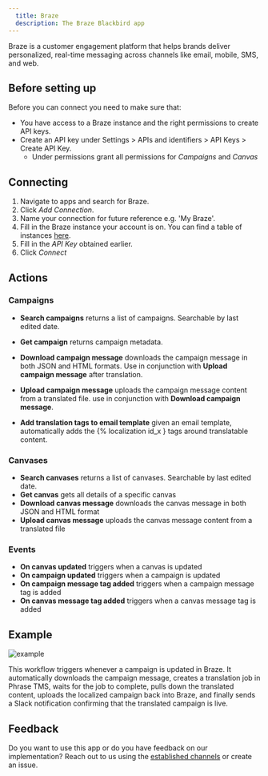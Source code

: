 ```yaml
---
  title: Braze
  description: The Braze Blackbird app
---
```


<LinkCard title="View on Github" target="_blank" href="https://github.com/bb-io/Braze" icon="github" />

Braze is a customer engagement platform that helps brands deliver personalized, real-time messaging across channels like email, mobile, SMS, and web.

## Before setting up

Before you can connect you need to make sure that:

- You have access to a Braze instance and the right permissions to create API keys.
- Create an API key under Settings > APIs and identifiers > API Keys > Create API Key.
  - Under permissions grant all permissions for _Campaigns_ and _Canvas_

## Connecting

1. Navigate to apps and search for Braze.
2. Click _Add Connection_.
3. Name your connection for future reference e.g. 'My Braze'.
4. Fill in the Braze instance your account is on. You can find a table of instances [here](https://www.braze.com/docs/api/basics/#braze-rest-api-collection).
5. Fill in the _API Key_ obtained earlier.
6. Click _Connect_

## Actions

### Campaigns

- **Search campaigns** returns a list of campaigns. Searchable by last edited date.
- **Get campaign** returns campaign metadata.
- **Download campaign message** downloads the campaign message in both JSON and HTML formats. Use in conjunction with **Upload campaign message** after translation.
- **Upload campaign message** uploads the campaign message content from a translated file. use in conjunction with **Download campaign message**.

- **Add translation tags to email template** given an email template, automatically adds the {% localization id_x } tags around translatable content.

### Canvases

- **Search canvases** returns a list of canvases. Searchable by last edited date.
- **Get canvas** gets all details of a specific canvas
- **Download canvas message** downloads the canvas message in both JSON and HTML format
- **Upload canvas message** uploads the canvas message content from a translated file

### Events

- **On canvas updated** triggers when a canvas is updated
- **On campaign updated**  triggers when a campaign is updated
- **On campaign message tag added** triggers when a campaign message tag is added
- **On canvas message tag added** triggers when a canvas message tag is added


## Example

![example](https://raw.githubusercontent.com/bb-io/Braze/main/Images/README/example.png)

This workflow triggers whenever a campaign is updated in Braze. It automatically downloads the campaign message, creates a translation job in Phrase TMS, waits for the job to complete, pulls down the translated content, uploads the localized campaign back into Braze, and finally sends a Slack notification confirming that the translated campaign is live.

## Feedback

Do you want to use this app or do you have feedback on our implementation? Reach out to us using the [established channels](https://www.blackbird.io/) or create an issue.

